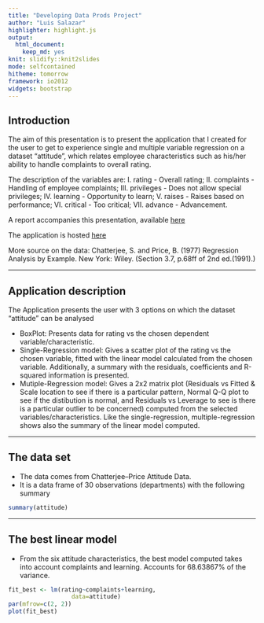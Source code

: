 ```yaml
---
title: "Developing Data Prods Project"
author: "Luis Salazar"
highlighter: highlight.js
output:
  html_document:
    keep_md: yes
knit: slidify::knit2slides
mode: selfcontained
hitheme: tomorrow
framework: io2012
widgets: bootstrap
---
```


## Introduction

The aim of this presentation is to present the application that I created for the user to get to experience single and multiple variable regression on a dataset "attitude", which relates employee characteristics such as his/her ability to handle complaints to overall rating.

The description of the variables are: I. rating - Overall rating; II. complaints - Handling of employee complaints; III. privileges - Does not allow special privileges; IV. learning - Opportunity to learn; V. raises - Raises based on performance; VI. critical - Too critical; VII. advance - Advancement.

A report accompanies this presentation, available [here](http://lmsv-mx123.github.io/devdataprod/Report/DocDevDataProdProj.html)

The application is hosted [here](https://lmsv-mx123.shinyapps.io/devdataprodapp)

More source on the data: Chatterjee, S. and Price, B. (1977) Regression Analysis by Example. New York: Wiley. (Section 3.7, p.68ff of 2nd ed.(1991).)

---

## Application description

The Application presents the user with 3 options on which the dataset "attitude" can be analysed

- BoxPlot: Presents data for rating vs the chosen dependent variable/characteristic.
- Single-Regression model: Gives a scatter plot of the rating vs the chosen variable, fitted with the linear model calculated from the chosen variable. Additionally, a summary with the residuals, coefficients and R-squared information is presented.
- Mutiple-Regression model: Gives a 2x2 matrix plot (Residuals vs Fitted & Scale location to see if there is a particular pattern, Normal Q-Q plot to see if the distibution is normal, and Residuals vs Leverage to see is there is a particular outlier to be concerned) computed from the selected variables/characteristics. Like the single-regression, multiple-regression shows also the summary of the linear model computed.

---

## The data set

- The data comes from Chatterjee–Price Attitude Data.
- It is a data frame of 30 observations (departments) with the following summary

```r
summary(attitude)
```

---

## The best linear model

- From the six attitude characteristics, the best model computed takes into account complaints and learning. Accounts for 68.63867% of the variance.

```r
fit_best <- lm(rating~complaints+learning,
                  data=attitude)
par(mfrow=c(2, 2))
plot(fit_best)
```
